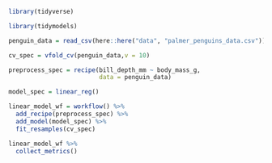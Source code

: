 
```r

library(tidyverse)

library(tidymodels)

```

```r

penguin_data = read_csv(here::here("data", "palmer_penguins_data.csv"))

```

```r

cv_spec = vfold_cv(penguin_data,v = 10)

preprocess_spec = recipe(bill_depth_mm ~ body_mass_g,
                         data = penguin_data)

model_spec = linear_reg()

linear_model_wf = workflow() %>% 
  add_recipe(preprocess_spec) %>% 
  add_model(model_spec) %>% 
  fit_resamples(cv_spec)

```

```r

linear_model_wf %>% 
  collect_metrics()

```

